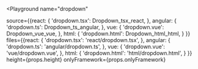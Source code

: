 

<Playground
  name="dropdown"
  
  source={{react: {
             'dropdown.tsx': Dropdown_tsx_react,
           },
           angular: {
             'dropdown.ts': Dropdown_ts_angular,
           },
           vue: {
             'dropdown.vue': Dropdown_vue_vue,
           },
           html: {
             'dropdown.html': Dropdown_html_html,
           }
}}
  files={{react: {
            'dropdown.tsx': 'react/dropdown.tsx',
          },
          angular: {
            'dropdown.ts': 'angular/dropdown.ts',
          },
          vue: {
            'dropdown.vue': 'vue/dropdown.vue',
          },
          html: {
            'dropdown.html': 'html/dropdown.html',
          }
}}
  height={props.height}
  onlyFramework={props.onlyFramework}
></Playground>

